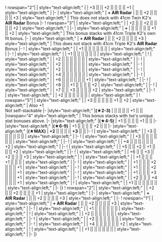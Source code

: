 {{Ship/EquipmentBonuses|Kai Ni|class=<includeonly>mw-collapsed</includeonly>}}
! rowspan="2"| {{RedGunHeavy}}{{EquipmentLink|41cm Triple Gun Mount Kai Ni}}
| style="text-align:left;" | 
| +3 || || +2 || || || || +1 
| style="text-align:left;" | 
|-
| style="text-align:left;" | '''+ AIR Radar''' 
| || || +2 || || || || +3 
| style="text-align:left;" | This does not stack with 41cm Twin K2's '''AIR Radar''' Bonus
|-
! rowspan="3"| {{RedGunHeavy}}{{EquipmentLink|41cm Twin Gun Mount Kai Ni}}
| style="text-align:left;" | 
| +2 || || +2 || || || || +2
| style="text-align:left;" | 
|-
| style="text-align:left;" | '''+ {{EquipmentLink|41cm Triple Gun Mount Kai Ni}}'''
| || || || || || +1 || +2
| style="text-align:left;" | This bonus stacks with 41cm Triple K2's own fit bonus.
|-
| style="text-align:left;" | '''+ AIR Radar'''
| || || +2 || || || || +3
| style="text-align:left;" | This does not stack with 41cm Triple K2's '''AIR Radar''' Bonus
|-
! {{RedGunHeavy}}{{EquipmentLink|35.6cm Twin Gun Mount Kai}}
| style="text-align:left;" | 
| +1 || || || || || || 
| style="text-align:left;" | 
|-
! {{RedGunHeavy}}{{EquipmentLink|35.6cm Twin Gun Mount Kai Ni}}
| style="text-align:left;" | 
| +1 || || || || || || 
| style="text-align:left;" | 
{{Ship/EquipmentBonuses/Header}}
! {{RedPlane}}{{EquipmentLink|Suisei}}
| style="text-align:left;" | 
| +2 || || || || || || 
| style="text-align:left;" | 
|-
! {{RedPlane}}{{EquipmentLink|Suisei Model 12A}}
| style="text-align:left;" | 
| +2 || || || || || || 
| style="text-align:left;" | 
|-
! {{RedPlane}}{{EquipmentLink|Suisei (601 Air Group)}}
| style="text-align:left;" | 
| +2 || || || || || || 
| style="text-align:left;" | 
|-
! {{RedPlane}}{{EquipmentLink|Suisei (Egusa Squadron)}}
| style="text-align:left;" | 
| +4 || || || || || || 
| style="text-align:left;" | 
|-
! {{RedPlane}}{{EquipmentLink|Suisei Model 22 (634 Air Group)}}
| style="text-align:left;" | 
| +6 || || || || || || +1
| style="text-align:left;" | 
|-
! {{RedPlane}}{{EquipmentLink|Suisei Model 22 (634 Air Group/Skilled)}}
| style="text-align:left;" | 
| +8 || || +1 || || || || +2
| style="text-align:left;" | 
|-
! {{RedPlane}}{{EquipmentLink|Suisei Model 12 (634 Air Group w/ Type 3 Cluster Bombs)}}
| style="text-align:left;" | 
| +7 || || +3 || || || || +2
| style="text-align:left;" | 
|-
! {{RedPlane}}{{EquipmentLink|Suisei Model 12 (w/ Type 31 Photoelectric Fuze Bombs)}}
| style="text-align:left;" | 
| +2 || || || || || || 
| style="text-align:left;" | 
{{Ship/EquipmentBonuses/Header}}
! rowspan="5"| {{YellowPlane}}{{EquipmentLink|Type 2 Reconnaissance Aircraft}}
| style="text-align:left;" | 
| +3 || || || || || +1 || +2
| style="text-align:left;" | Also +1 {{Range}}<br />Not self-stackable
|-
|style="text-align:left;" |'''(★2-3)'''
| || || || || +1 || || 
|rowspan="4" style="text-align:left;" | This bonus stacks with Ise's unique stat bonuses above.
|-
|style="text-align:left;" |'''(★4-5)'''
| +1 || || || || +1 || || 
|-
|style="text-align:left;" |'''(★6-9)'''
| +1 || || || || +2 || || 
|-
|style="text-align:left;" |'''(★MAX)'''
| '''+2''' || || || || '''+3''' || || 
|-
! {{Seaplane}}{{EquipmentLink|Zuiun (634 Air Group)}}
| style="text-align:left;" | 
| +3 || || || || || || 
| style="text-align:left;" | 
|-
! {{Seaplane}}{{EquipmentLink|Zuiun Model 12 (634 Air Group)}}
| style="text-align:left;" | 
| +3 || || || || || || 
| style="text-align:left;" | 
|-
! {{Seaplane}}{{EquipmentLink|Zuiun (634 Air Group/Skilled)}}
| style="text-align:left;" | 
| +4 || || || || || || +2
| style="text-align:left;" | 
|-
! {{Seaplane}}{{EquipmentLink|Zuiun Kai Ni (634 Air Group)}}
| style="text-align:left;" | 
| +5 || || +2 || +1 || || || +2
| style="text-align:left;" | 
|-
! {{Seaplane}}{{EquipmentLink|Zuiun Kai Ni (634 Air Group/Skilled)}}
| style="text-align:left;" | 
| +6 || || +3 || +2 || || || +3
| style="text-align:left;" | 
{{Ship/EquipmentBonuses/Header}}
! {{Autogyro}}{{EquipmentLink|Ka Type Observation Autogyro}}
| style="text-align:left;" | 
| +1 || || || +1 || || || 
| style="text-align:left;" | 
|-
! {{Autogyro}}{{EquipmentLink|O Type Observation Autogyro Kai}}
| style="text-align:left;" | 
| +1 || || || +2 || || || +1
| style="text-align:left;" | 
|-
! {{Autogyro}}{{EquipmentLink|O Type Observation Autogyro Kai Ni}}
| style="text-align:left;" | 
| +1 || || || +2 || || || +1
| style="text-align:left;" | 
|-
! {{Autogyro}}{{EquipmentLink|S-51J}}
| style="text-align:left;" | 
| +1 || || || +3 || || || +1
| style="text-align:left;" | 
|-
! {{Autogyro}}{{EquipmentLink|S-51J Kai}}
| style="text-align:left;" | 
| +2 || || || +4 || || || +1
| style="text-align:left;" | 
{{Ship/EquipmentBonuses/Header}}
! {{RedAmmo}}{{EquipmentLink|Type 1 Armor Piercing Shell Kai}}
| style="text-align:left;" | 
| +1 || || || || || || 
| style="text-align:left;" | 
|-
|}
{{Ship/EquipmentBonuses|Kai|class=<includeonly>mw-collapsed</includeonly>}}
! rowspan="2"|{{RedGunHeavy}}{{EquipmentLink|41cm Triple Gun Mount Kai Ni}}
| style="text-align:left;" | 
| +2 || || +2 || || || || +1 
| style="text-align:left;" | 
|-
| style="text-align:left;" | '''+ AIR Radar''' 
| || || +2 || || || || +3 
| style="text-align:left;" | 
|-
! rowspan="1"|{{RedGunHeavy}}{{EquipmentLink|41cm Twin Gun Mount Kai Ni}}
| style="text-align:left;" | '''+ AIR Radar'''
| || || +2 || || || || +3
| style="text-align:left;" | 
|-
! {{RedGunHeavy}}{{EquipmentLink|35.6cm Twin Gun Mount Kai Ni}}
| style="text-align:left;" | 
| +1 || || || || || || 
| style="text-align:left;" | 
{{Ship/EquipmentBonuses/Header}}
! {{Seaplane}}{{EquipmentLink|Zuiun (634 Air Group)}}
| style="text-align:left;" | 
| +2 || || || || || || 
| style="text-align:left;" | 
|-
! {{Seaplane}}{{EquipmentLink|Zuiun Model 12 (634 Air Group)}}
| style="text-align:left;" | 
| +2 || || || || || || 
| style="text-align:left;" | 
|-
! {{Seaplane}}{{EquipmentLink|Zuiun (634 Air Group/Skilled)}}
| style="text-align:left;" | 
| +4 || || || || || || +2
| style="text-align:left;" | 
{{Ship/EquipmentBonuses/Header}}
! {{RedAmmo}}{{EquipmentLink|Type 1 Armor Piercing Shell Kai}}
| style="text-align:left;" | 
| +1 || || || || || || 
| style="text-align:left;" | 
|-
|}